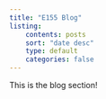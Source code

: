 ---
title: "E155 Blog"
listing:
    contents: posts
    sort: "date desc"
    type: default
    categories: false 
--- 

This is the blog section!